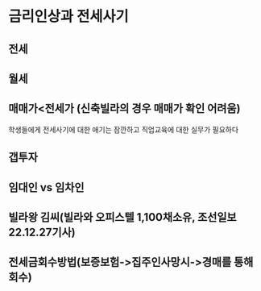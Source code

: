 # 금리인상과 전세사기  

## 전세
## 월세
## 매매가<전세가 (신축빌라의 경우 매매가 확인 어려움)            
     
학생들에게 전세사기에 대한 애기는 잠깐하고 직업교육에 대한 실무가 필요하다    
    
## 갭투자     
## 임대인 vs 임차인     
## 빌라왕 김씨(빌라와 오피스텔 1,100채소유, 조선일보 22.12.27기사)           
## 전세금회수방법(보증보험->집주인사망시->경매를 통해 회수)      
